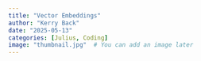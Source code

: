 ```yaml
---
title: "Vector Embeddings"
author: "Kerry Back"
date: "2025-05-13"
categories: [Julius, Coding]
image: "thumbnail.jpg"  # You can add an image later
---
```


